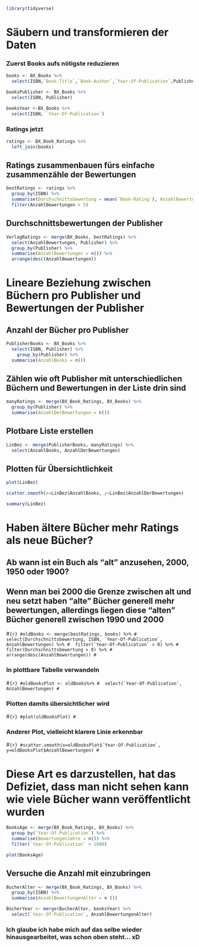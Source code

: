 ```r
library(tidyverse)
```

# Säubern und transformieren der Daten
### Zuerst Books aufs nötigste reduzieren
```r
books <- BX_Books %>%
  select(ISBN,`Book-Title`,`Book-Author`,`Year-Of-Publication`,Publisher)
```
```r
booksPublisher <- BX_Books %>%
  select(ISBN, Publisher)
```
```r
booksYear <-BX_Books %>%
  select(ISBN, `Year-Of-Publication`)
```


### Ratings jetzt
```r
ratings <- BX_Book_Ratings %>%
  left_join(books)
```

## Ratings zusammenbauen fürs einfache zusammenzähle der Bewertungen
```r
bestRatings <- ratings %>%
  group_by(ISBN) %>%
  summarise(Durchschnittsbewertung = mean(`Book-Rating`), AnzahlBewertungen = n()) %>%
  filter(AnzahlBewertungen > 5)
```

## Durchschnittsbewertungen der Publisher
```r
VerlagRatings <- merge(BX_Books, bestRatings) %>%
  select(AnzahlBewertungen, Publisher) %>%
  group_by(Publisher) %>%
  summarise(AnzahlBewertungen = n()) %>%
  arrange(desc(AnzahlBewertungen))
```

# Lineare Beziehung zwischen Büchern pro Publisher und Bewertungen der Publisher
## Anzahl der Bücher pro Publisher
```r
PublisherBooks <- BX_Books %>%
  select(ISBN, Publisher) %>%
    group_by(Publisher) %>%
  summarise(AnzahlBooks = n())
```

## Zählen wie oft Publisher mit unterschiedlichen Büchern und Bewertungen in der Liste drin sind
```r
manyRatings <- merge(BX_Book_Ratings, BX_Books) %>%
  group_by(Publisher) %>%
  summarise(AnzahlDerBewertungen = n())
```

## Plotbare Liste erstellen
```r
LinBez <- merge(PublisherBooks, manyRatings) %>%
  select(AnzahlBooks, AnzahlDerBewertungen)
```

## Plotten für Übersichtlichkeit
```r
plot(LinBez)
```
```r
scatter.smooth(x=LinBez$AnzahlBooks, y=LinBez$AnzahlDerBewertungen)
```
```r
summary(LinBez)
```

# Haben ältere Bücher mehr Ratings als neue Bücher?
## Ab wann ist ein Buch als "alt" anzusehen, 2000, 1950 oder 1900?
## Wenn man bei 2000 die Grenze zwischen alt und neu setzt haben "alte" Bücher generell mehr bewertungen, allerdings liegen diese "alten" Bücher generell zwischen 1990 und 2000
#```{r}
#oldBooks <- merge(bestRatings, books) %>%
#  select(Durchschnittsbewertung, ISBN, `Year-Of-Publication`, AnzahlBewertungen) %>%
#  filter(`Year-Of-Publication` > 0) %>%
#  filter(Durchschnittsbewertung > 0) %>%
#  arrange(desc(AnzahlBewertungen))
#```

### In plottbare Tabelle verwandeln
#```{r}
#oldBooksPlot <- oldBooks%>%
#  select(`Year-Of-Publication`, AnzahlBewertungen)
#```

### Plotten damits übersichtlicher wird
#```{r}
#plot(oldBooksPlot)
#```

### Anderer Plot, vielleicht klarere Linie erkennbar
#```{r}
#scatter.smooth(x=oldBooksPlot$`Year-Of-Publication`, y=oldBooksPlot$AnzahlBewertungen)
#```

# Diese Art es darzustellen, hat das Defiziet, dass man nicht sehen kann wie viele Bücher wann veröffentlicht wurden
```r
BooksAge <- merge(BX_Book_Ratings, BX_Books) %>%
  group_by(`Year-Of-Publication`) %>%
  summarise(BewertungenJahre = n()) %>%
  filter(`Year-Of-Publication` > 1800)
```
```r
plot(BooksAge)
```

## Versuche die Anzahl mit einzubringen
```r
BucherAlter <- merge(BX_Book_Ratings, BX_Books) %>%
  group_by(ISBN) %>%
  summarise(AnzahlBewertungenAlter = n ())
```
```r
BücherYear <- merge(BucherAlter, booksYear) %>%
  select(`Year-Of-Publication`, AnzahlBewertungenAlter)
```
### Ich glaube ich habe mich auf das selbe wieder hinausgearbeitet, was schon oben steht... xD